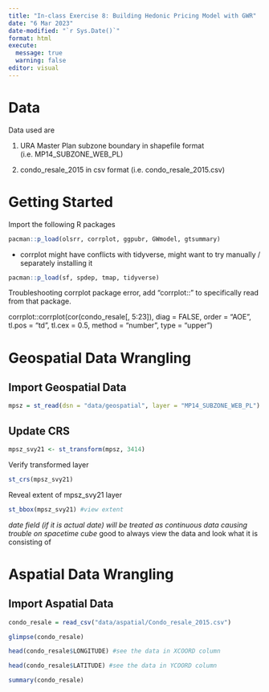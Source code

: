 ```yaml
---
title: "In-class Exercise 8: Building Hedonic Pricing Model with GWR"
date: "6 Mar 2023"
date-modified: "`r Sys.Date()`"
format: html
execute: 
  message: true
  warning: false
editor: visual
---
```


# Data

Data used are

1.  URA Master Plan subzone boundary in shapefile format (i.e. MP14_SUBZONE_WEB_PL)

2.  condo_resale_2015 in csv format (i.e. condo_resale_2015.csv)

# Getting Started

Import the following R packages

```r
pacman::p_load(olsrr, corrplot, ggpubr, GWmodel, gtsummary)
```

-   corrplot might have conflicts with tidyverse, might want to try manually / separately installing it

```r
pacman::p_load(sf, spdep, tmap, tidyverse)
```

::: callout-note
Troubleshooting corrplot package error, add "corrplot::" to specifically read from that package.

corrplot::corrplot(cor(condo_resale\[, 5:23\]), diag = FALSE, order = "AOE", tl.pos = "td", tl.cex = 0.5, method = "number", type = "upper")
:::

# Geospatial Data Wrangling

## Import Geospatial Data

```r
mpsz = st_read(dsn = "data/geospatial", layer = "MP14_SUBZONE_WEB_PL")
```

## Update CRS

```r
mpsz_svy21 <- st_transform(mpsz, 3414)
```

Verify transformed layer

```r
st_crs(mpsz_svy21)
```

Reveal extent of mpsz_svy21 layer

```r
st_bbox(mpsz_svy21) #view extent
```

*date field (if it is actual date) will be treated as continuous data causing trouble on spacetime cube
* good to always view the data and look what it is consisting of 

# Aspatial Data Wrangling

## Import Aspatial Data

```r
condo_resale = read_csv("data/aspatial/Condo_resale_2015.csv")
```

```r
glimpse(condo_resale)
```

```r
head(condo_resale$LONGITUDE) #see the data in XCOORD column
```

```r
head(condo_resale$LATITUDE) #see the data in YCOORD column
```

```r
summary(condo_resale)
```

```r

```

```r

```

```r

```

```r

```

```r

```

```r

```

```r

```

```r

```

```r

```

```r

```

```r

```

```r

```

```r

```

```r

```

```r

```

```r

```

```r

```

```r

```

```r

```

```r

```

```r

```

```r

```

```r

```

```r

```

```r

```

```r

```

```r

```

```r

```

```r

```

```r

```

```r

```
